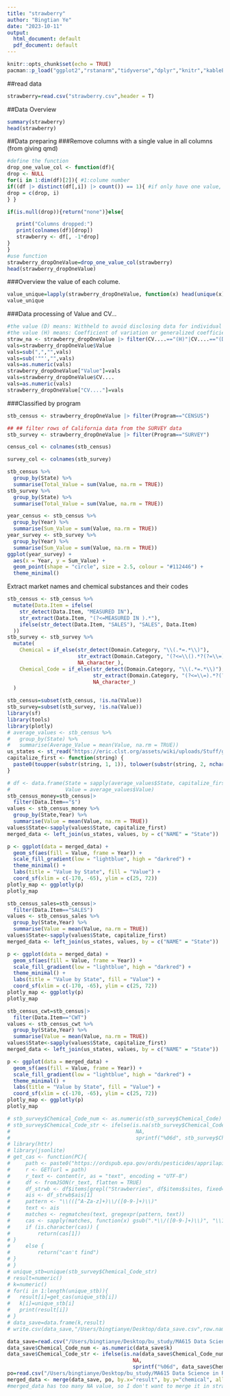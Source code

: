 ```yaml
---
title: "strawberry"
author: "Bingtian Ye"
date: "2023-10-11"
output:
  html_document: default
  pdf_document: default
---
```


```r
knitr::opts_chunk$set(echo = TRUE)
pacman::p_load("ggplot2","rstanarm","tidyverse","dplyr","knitr","kableExtra","stringr")
```
##read data
```r
strawberry=read.csv("strawberry.csv",header = T)
```
##Data Overview
```r
summary(strawberry)
head(strawberry)
```
##Data preparing
###Remove columns with a single value in all columns (from giving qmd)
```r
#define the function
drop_one_value_col <- function(df){
drop <- NULL
for(i in 1:dim(df)[2]){ #1:colume number
if((df |> distinct(df[,i]) |> count()) == 1){ #if only have one value, add i in drop
drop = c(drop, i)
} }

if(is.null(drop)){return("none")}else{

   print("Columns dropped:")
   print(colnames(df)[drop])
   strawberry <- df[, -1*drop]
}
}
#use function
strawberry_dropOneValue=drop_one_value_col(strawberry)
head(strawberry_dropOneValue)
```
###Overview the value of each colume.
```r
value_unique=lapply(strawberry_dropOneValue, function(x) head(unique(x), 5))
value_unique
```
###Data processing of Value and CV...
```r
#the value (D) means: Withheld to avoid disclosing data for individual operations. 
#the value (H) means: Coefficient of variation or generalized coefficient of variation is greater than or equal to 99.95 percent or the standard error is greater than or equal to 99.95 percent of the mean
straw_na <- strawberry_dropOneValue |> filter(CV....=="(H)"|CV....=="(D)"|Value=="(D)")
vals=strawberry_dropOneValue$Value
vals=sub(",","",vals)
vals=sub('""',"",vals)
vals=as.numeric(vals)
strawberry_dropOneValue["Value"]=vals
vals=strawberry_dropOneValue$CV....
vals=as.numeric(vals)
strawberry_dropOneValue["CV...."]=vals
```
###Classified by program
```r
stb_census <- strawberry_dropOneValue |> filter(Program=="CENSUS")

## ## filter rows of California data from the SURVEY data
stb_survey <- strawberry_dropOneValue |> filter(Program=="SURVEY")

census_col <- colnames(stb_census)

survey_col <- colnames(stb_survey)

```
```r
stb_census %>%
  group_by(State) %>%
  summarise(Total_Value = sum(Value, na.rm = TRUE))
stb_survey %>%
  group_by(State) %>%
  summarise(Total_Value = sum(Value, na.rm = TRUE))
```
```r
year_census <- stb_census %>%
  group_by(Year) %>%
  summarise(Sum_Value = sum(Value, na.rm = TRUE))
year_survey <- stb_survey %>%
  group_by(Year) %>%
  summarise(Sum_Value = sum(Value, na.rm = TRUE))
ggplot(year_survey) +
  aes(x = Year, y = Sum_Value) +
  geom_point(shape = "circle", size = 2.5, colour = "#112446") +
  theme_minimal()
```

Extract market names and chemical substances and their codes
```r
stb_census <- stb_census %>%
  mutate(Data.Item = ifelse(
    str_detect(Data.Item, "MEASURED IN"),
    str_extract(Data.Item, "(?<=MEASURED IN ).*"),
    ifelse(str_detect(Data.Item, "SALES"), "SALES", Data.Item)
  ))
stb_survey <- stb_survey %>%
  mutate(
    Chemical = if_else(str_detect(Domain.Category, "\\(.*=.*\\)"),
                       str_extract(Domain.Category, "(?<=\\().*?(?=\\=)"),
                       NA_character_),
    Chemical_Code = if_else(str_detect(Domain.Category, "\\(.*=.*\\)"),
                            str_extract(Domain.Category, "(?<=\\=).*?(?=\\))"),
                            NA_character_)
  )
```

```r
stb_census=subset(stb_census, !is.na(Value))
stb_survey=subset(stb_survey, !is.na(Value))
library(sf)
library(tools)
library(plotly)
# average_values <- stb_census %>%
#   group_by(State) %>%
#   summarise(Average_Value = mean(Value, na.rm = TRUE))
us_states <- st_read("https://eric.clst.org/assets/wiki/uploads/Stuff/gz_2010_us_040_00_5m.json")
capitalize_first <- function(string) {
  paste0(toupper(substr(string, 1, 1)), tolower(substr(string, 2, nchar(string))))
}

# df <- data.frame(State = sapply(average_values$State, capitalize_first), 
#                  Value = average_values$Value)
stb_census_money=stb_census|>
  filter(Data.Item=="$")
values <- stb_census_money %>%
  group_by(State,Year) %>%
  summarise(Value = mean(Value, na.rm = TRUE))
values$State<-sapply(values$State, capitalize_first)
merged_data <- left_join(us_states, values, by = c("NAME" = "State"))

p <- ggplot(data = merged_data) +
  geom_sf(aes(fill = Value, frame = Year)) +
  scale_fill_gradient(low = "lightblue", high = "darkred") +
  theme_minimal() +
  labs(title = "Value by State", fill = "Value") +
  coord_sf(xlim = c(-170, -65), ylim = c(25, 72))
plotly_map <- ggplotly(p)
plotly_map

```
```r
stb_census_sales=stb_census|>
  filter(Data.Item=="SALES")
values <- stb_census_sales %>%
  group_by(State,Year) %>%
  summarise(Value = mean(Value, na.rm = TRUE))
values$State<-sapply(values$State, capitalize_first)
merged_data <- left_join(us_states, values, by = c("NAME" = "State"))

p <- ggplot(data = merged_data) +
  geom_sf(aes(fill = Value, frame = Year)) +
  scale_fill_gradient(low = "lightblue", high = "darkred") +
  theme_minimal() +
  labs(title = "Value by State", fill = "Value") +
  coord_sf(xlim = c(-170, -65), ylim = c(25, 72))
plotly_map <- ggplotly(p)
plotly_map
```
```r
stb_census_cwt=stb_census|>
  filter(Data.Item=="CWT")
values <- stb_census_cwt %>%
  group_by(State,Year) %>%
  summarise(Value = mean(Value, na.rm = TRUE))
values$State<-sapply(values$State, capitalize_first)
merged_data <- left_join(us_states, values, by = c("NAME" = "State"))

p <- ggplot(data = merged_data) +
  geom_sf(aes(fill = Value, frame = Year)) +
  scale_fill_gradient(low = "lightblue", high = "darkred") +
  theme_minimal() +
  labs(title = "Value by State", fill = "Value") +
  coord_sf(xlim = c(-170, -65), ylim = c(25, 72))
plotly_map <- ggplotly(p)
plotly_map
```
```r
# stb_survey$Chemical_Code_num <- as.numeric(stb_survey$Chemical_Code)
# stb_survey$Chemical_Code_str <- ifelse(is.na(stb_survey$Chemical_Code_num),
#                                         NA,
#                                         sprintf("%06d", stb_survey$Chemical_Code_num))
# library(httr)
# library(jsonlite)
# get_cas <- function(PC){
#     path <- paste0("https://ordspub.epa.gov/ords/pesticides/apprilapi/?q=%7b%22ais%22:%7b%22$instr%22:%22", PC,"%22%7d%7d")
#     r <- GET(url = path)
#     r_text <- content(r, as = "text", encoding = "UTF-8")
#     df <- fromJSON(r_text, flatten = TRUE)
#     df_strwb <- df$items[grepl("Strawberries", df$items$sites, fixed=T),]
#     ais <- df_strwb$ais[1]
#     pattern <- "\\(([^A-Za-z]+)\\/([0-9-]+)\\)"
#     text <- ais
#     matches <- regmatches(text, gregexpr(pattern, text))
#     cas <- sapply(matches, function(x) gsub(".*\\/([0-9-]+)\\)", "\\1", x)) 
#     if (is.character(cas)) {
#         return(cas[1])
# } 
#     else {
#         return("can't find")
# }
# }
# unique_stb=unique(stb_survey$Chemical_Code_str)
# result=numeric()
# k=numeric()
# for(i in 1:length(unique_stb)){
#   result[i]=get_cas(unique_stb[i])
#   k[i]=unique_stb[i]
#   print(result[i])
# }
# data_save=data.frame(k,result)
# write.csv(data_save,"/Users/bingtianye/Desktop/data_save.csv",row.names = F)
```
```r

data_save=read.csv("/Users/bingtianye/Desktop/bu_study/MA615 Data Science in R/exercise/data_save",header=T)
data_save$Chemical_Code_num <- as.numeric(data_save$k)
data_save$Chemical_Code_str <- ifelse(is.na(data_save$Chemical_Code_num),
                                         NA,
                                         sprintf("%06d", data_save$Chemical_Code_num))
po=read.csv("/Users/bingtianye/Desktop/bu_study/MA615 Data Science in R/exercise/CAS.csv",header=T)
merged_data <- merge(data_save, po, by.x="result", by.y="chemical", all.x=TRUE)
#merged_data has too many NA value, so I don't want to merge it in strawberry(stb_survey).

```

